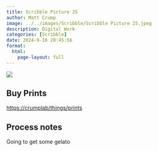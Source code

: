 ```yaml
---
title: Scribble Picture 25
author: Matt Crump
image: ../../images/Scribble/Scribble Picture 25.jpeg
description: Digital Work
categories: [Scribble]
date: 2024-9-16 20:45:56
format:
  html:
    page-layout: full
---
```


![](../../images/Scribble/Scribble Picture 25.jpeg)

## Buy Prints

[https://crumplab/things/prints](https://crumplab/things/prints)

## Process notes

Going to get some gelato
